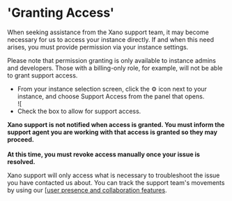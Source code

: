 # 'Granting Access'

When seeking assistance from the Xano support team, it may become necessary for us to access your instance directly. If and when this need arises, you must provide permission via your instance settings.

<Info>

Please note that permission granting is only available to instance admins and developers. Those with a billing-only role, for example, will not be able to grant support access.

</Info>

* From your instance selection screen, click the :gear: icon next to your instance, and choose Support Access from the panel that opens.\
  ![[](<../../.gitbook/assets/CleanShot 2024-07-08 at 09.10.31.png>)
* Check the box to allow for support access.

<Warning>

**Xano support is not notified when access is granted. You must inform the support agent you are working with that access is granted so they may proceed.**\
\
**At this time, you must revoke access manually once your issue is resolved.**

</Warning>

<Success>

Xano support will only access what is necessary to troubleshoot the issue you have contacted us about. You can track the support team's movements by using our [[user presence and collaboration features](broken-reference).

</Success>